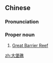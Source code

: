 ==Chinese==
{{zh-forms|type=12}}
{{wikipedia|lang=zh}}

===Pronunciation===
{{zh-pron
|m=Dà Bǎojiāo
|c=daai6 bou2 ziu1
|cat=pn
}}

===Proper noun===
{{zh-proper}}

# [[Great Barrier Reef]]

[[zh:大堡礁]]